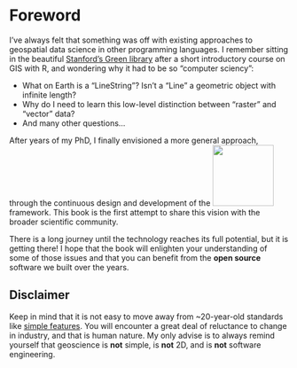 # Foreword {.unnumbered}

I've always felt that something was off with existing approaches
to geospatial data science in other programming languages.
I remember sitting in the beautiful
[Stanford's Green library](https://en.wikipedia.org/wiki/Cecil_H._Green_Library)
after a short introductory course on GIS with R, and wondering
why it had to be so "computer sciency":

- What on Earth is a "LineString"? Isn't a "Line" a geometric object with infinite length?
- Why do I need to learn this low-level distinction between "raster" and "vector" data?
- And many other questions...

After years of my PhD, I finally envisioned a more general approach,
through the continuous design and development of the
[![](images/geostats.svg){fig-alt="GeoStats.jl" width=110px}](https://github.com/JuliaEarth/GeoStats.jl)
framework. This book is the first attempt to share this vision with
the broader scientific community.

There is a long journey until the technology reaches its full potential,
but it is getting there! I hope that the book will enlighten your
understanding of some of those issues and that you can benefit
from the **open source** software we built over the years.

::: {.callout-note}

## Disclaimer

Keep in mind that it is not easy to move away from ~20-year-old standards
like [simple features](https://www.iso.org/standard/40114.html). You will
encounter a great deal of reluctance to change in industry, and that is
human nature. My only advise is to always remind yourself that geoscience
is **not** simple, is **not** 2D, and is **not** software engineering.

:::